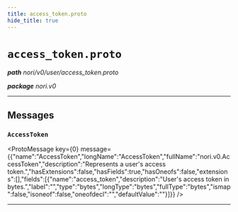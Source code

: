 ```yaml
---
title: access_token.proto
hide_title: true
---
```



# `access_token.proto`
_**path** nori/v0/user/access_token.proto_

_**package** nori.v0_



---

## Messages


### `AccessToken`
<ProtoMessage key={0} message={{"name":"AccessToken","longName":"AccessToken","fullName":"nori.v0.AccessToken","description":"Represents a user's access token.","hasExtensions":false,"hasFields":true,"hasOneofs":false,"extensions":[],"fields":[{"name":"access_token","description":"User's access token in bytes.","label":"","type":"bytes","longType":"bytes","fullType":"bytes","ismap":false,"isoneof":false,"oneofdecl":"","defaultValue":""}]}} />

---


  